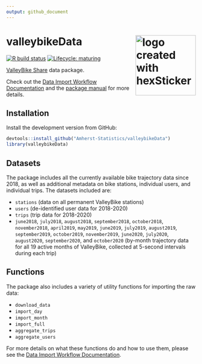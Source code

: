 ```yaml
---
output: github_document
---
```


# valleybikeData <img src="man/figures/logo.png" title="logo created with hexSticker" width="160px" align="right"/>

<!-- badges: start -->
[![R build status](https://github.com/Amherst-Statistics/valleybikeData/workflows/R-CMD-check/badge.svg)](https://github.com/Amherst-Statistics/valleybikeData/actions)
[![Lifecycle: maturing](https://img.shields.io/badge/lifecycle-maturing-blue.svg)](https://www.tidyverse.org/lifecycle/#maturing)
<!-- badges: end -->

[ValleyBike Share](https://www.valleybike.org/) data package. 

Check out the [Data Import Workflow Documentation](https://amherst-statistics.github.io/valleybike/) and the [package manual](https://github.com/Amherst-Statistics/valleybikeData/blob/master/valleybikeData_0.0.1.pdf) for more details.

## Installation

Install the development version from GitHub:

```r
devtools::install_github("Amherst-Statistics/valleybikeData")
library(valleybikeData)
```

## Datasets

The package includes all the currently available bike trajectory data since 2018, as well as additional metadata on bike stations, individual users, and individual trips. The datasets included are:

- `stations` (data on all permanent ValleyBike stations)
- `users` (de-identified user data for 2018-2020)
- `trips` (trip data for 2018-2020)
- `june2018`, `july2018`, `august2018`, `september2018`, `october2018`, `november2018`, `april2019`, `may2019`, `june2019`, `july2019`, `august2019`, `september2019`, `october2019`, `november2019`, `june2020`, `july2020`, `august2020`, `september2020`, and `october2020` (by-month trajectory data for all 19 active months of ValleyBike, collected at 5-second intervals during each trip)

## Functions

The package also includes a variety of utility functions for importing the raw data:

- `download_data`
- `import_day`
- `import_month`
- `import_full`
- `aggregate_trips`
- `aggregate_users`

For more details on what these functions do and how to use them, please see the [Data Import Workflow Documentation](https://amherst-statistics.github.io/valleybike/).
